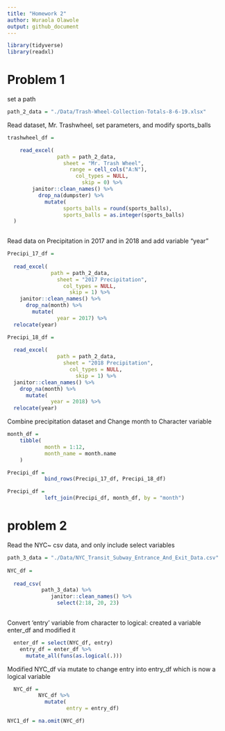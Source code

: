 ```yaml
---
title: "Homework 2"
author: Wuraola Olawole
output: github_document
---
```




```r

library(tidyverse)
library(readxl)
```

# Problem 1

set a path

```r

path_2_data = "./Data/Trash-Wheel-Collection-Totals-8-6-19.xlsx"

```

Read dataset, Mr. Trashwheel, set parameters, and modify sports_balls

```r

trashwheel_df =

    read_excel(
                path = path_2_data,
                  sheet = "Mr. Trash Wheel",
                    range = cell_cols("A:N"),
                      col_types = NULL,
                        skip = 0) %>%
        janitor::clean_names() %>%
          drop_na(dumpster) %>%
            mutate(
                  sports_balls = round(sports_balls),
                  sports_balls = as.integer(sports_balls)
  )
  
```
Read data on Precipitation in 2017 and in 2018 and add variable "year"

```r

Precipi_17_df =
  
  read_excel(
              path = path_2_data,
                sheet = "2017 Precipitation",
                  col_types = NULL,
                    skip = 1) %>%
    janitor::clean_names() %>%
      drop_na(month) %>%
        mutate(
                year = 2017) %>%
  relocate(year)

```
```r

Precipi_18_df =
  
  read_excel(
                path = path_2_data,
                  sheet = "2018 Precipitation",
                    col_types = NULL,
                      skip = 1) %>%
  janitor::clean_names() %>%
    drop_na(month) %>%
      mutate(
              year = 2018) %>%
  relocate(year)
```
Combine precipitation dataset and Change month to Character variable

```r

month_df =
    tibble(
            month = 1:12,
            month_name = month.name
    )
```
```r

Precipi_df = 
            bind_rows(Precipi_17_df, Precipi_18_df)

Precipi_df =
            left_join(Precipi_df, month_df, by = "month")
```




# problem 2

Read the NYC~ csv data, and only include select variables

```r

path_3_data = "./Data/NYC_Transit_Subway_Entrance_And_Exit_Data.csv"
  
NYC_df = 
    
  read_csv(
           path_3_data) %>% 
              janitor::clean_names() %>% 
                select(2:18, 20, 23)
  
```
Convert 'entry' variable from character to logical: created a variable enter_df and modified it

```r

  enter_df = select(NYC_df, entry)
    entry_df = enter_df %>%
      mutate_all(funs(as.logical(.)))
```

Modified NYC_df via mutate to change entry into entry_df which is now a logical variable
```r

  NYC_df =  
          NYC_df %>%
            mutate(
                   entry = entry_df)

NYC1_df = na.omit(NYC_df)
```

